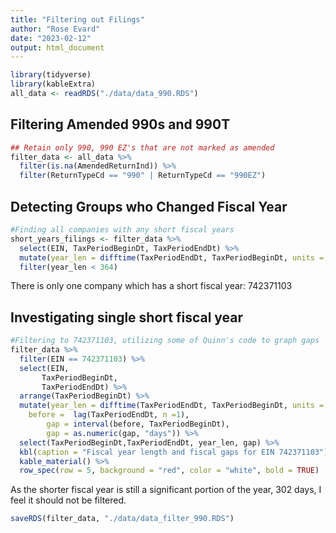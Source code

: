 ```yaml
---
title: "Filtering out Filings"
author: "Rose Evard"
date: "2023-02-12"
output: html_document
---
```


```r
library(tidyverse)
library(kableExtra)
all_data <- readRDS("./data/data_990.RDS")
```

## Filtering Amended 990s and 990T  

```r
## Retain only 990, 990 EZ's that are not marked as amended
filter_data <- all_data %>%
  filter(is.na(AmendedReturnInd)) %>%
  filter(ReturnTypeCd == "990" | ReturnTypeCd == "990EZ")
```

## Detecting Groups who Changed Fiscal Year  

```r
#Finding all companies with any short fiscal years
short_years_filings <- filter_data %>%
  select(EIN, TaxPeriodBeginDt, TaxPeriodEndDt) %>%
  mutate(year_len = difftime(TaxPeriodEndDt, TaxPeriodBeginDt, units = "days")) %>%
  filter(year_len < 364)
```

There is only one company which has a short fiscal year: 742371103

## Investigating single short fiscal year  

```r
#Filtering to 742371103, utilizing some of Quinn's code to graph gaps
filter_data %>%
  filter(EIN == 742371103) %>%
  select(EIN, 
       TaxPeriodBeginDt, 
       TaxPeriodEndDt) %>%
  arrange(TaxPeriodBeginDt) %>%
  mutate(year_len = difftime(TaxPeriodEndDt, TaxPeriodBeginDt, units = "days"),
    before =  lag(TaxPeriodEndDt, n =1),
        gap = interval(before, TaxPeriodBeginDt),
        gap = as.numeric(gap, "days")) %>%
  select(TaxPeriodBeginDt,TaxPeriodEndDt, year_len, gap) %>%
  kbl(caption = "Fiscal year length and fiscal gaps for EIN 742371103") %>%
  kable_material() %>%
  row_spec(row = 5, background = "red", color = "white", bold = TRUE)
```

As the shorter fiscal year is still a significant portion of the year, 302 days, I feel it should not be filtered.  

```r
saveRDS(filter_data, "./data/data_filter_990.RDS")
```

